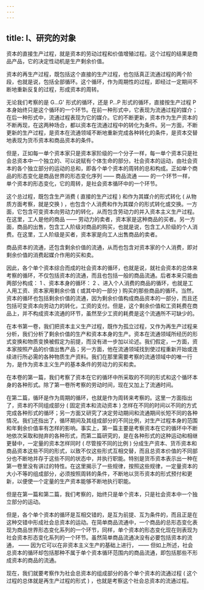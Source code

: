 ```yaml
---
---
---
```

title: I、研究的对象
---




资本的直接生产过程，就是资本的劳动过程和价值增殖过程。这个过程的结果是商品产品，它的决定性动机是生产剩余价值。

资本的再生产过程，既包括这个直接的生产过程，也包括真正流通过程的两个阶段，也就是说，包括全部循环。这个循环，作为周期性的过程，即经过一定期间不断地重新反复的过程，形成资本的周转。

无论我们考察的是 G…G' 形式的循环，还是 P…P 形式的循环，直接按生产过程 P 本身始终只是这个循环的一个环节。在前一种形式中，它表现为流通过程的媒介；在后一种形式中，流通过程表现为它的媒介。它的不断更新，资本作为生产资本的不断再现，在这两种场合，都以资本在流通过程中的转化为条件。另一方面，不断更新的生产过程，是资本在流通领域不断地重新完成各种转化的条件，是资本交替地表现为货币资本和商品资本的条件。

但是，正如每一单个资本家只是资本家阶级的一个分子一样，每一单个资本只是社会总资本中一个独立的、可以说赋有个体生命的部分。社会资本的运动，由社会资本的各个独立部分的运动的总和，即各个单个资本的周转的总和构成。正如单个商品的形态变化是商品世界的形态变化序列 —— 商品流通 —— 的一个环节一样，单个资本的形态变化，它的周转，是社会资本循环中的一个环节。

这个总过程，既包含生产消费 ( 直接的生产过程 ) 和作为其媒介的形式转化 ( 从物质方面考察，就是交换 ) ，也包含个人消费和作为其媒介的形式转化或交换。一方面，它包含可变资本向劳动力的转化，从而包含劳动力的并入资本主义生产过程。在这里，工人是他的商品 —— 劳动力的卖者，资本家是这种商品的买者。另一方面，商品的出售，包含工人阶级对商品的购买，也就是说，包含工人阶级的个人消费。在这里，工人阶级是买者，资本家是向工人出售商品的卖者。

商品资本的流通，还包含剩余价值的流通，从而也包含对资本家的个人消费，即对剩余价值的消费起媒介作用的买和卖。

因此，各个单个资本综合而成的社会资本的循环，也就是说，就社会资本的总体来考察的循环，不仅包括资本的流通，而且也包括一般的商品流通。后者本来只能由两部分构成： 1 、资本本身的循环： 2 、进入个人消费的商品的循环，也就是工人用工资、资本家用剩余价值 ( 或其中的一部分 ) 购买的那些商品的循环。当然，资本的循环也包括剩余价值的流通，因为剩余价值构成商品资本的一部分，而且还包括可变资本向劳动力的转化，工资的支付。但是，这个剩余价值和工资耗费在商品上，并不构成资本流通的环节，虽然至少工资的耗费是这个流通所不可缺少的。

在本书第一卷，我们把资本主义生产过程，既作为孤立过程，又作为再生产过程来分析，我们分析了剩余价值的生产和资本本身的生产。资本在流通领域所经历的形式变换和物质变换被假定为前提，而没有进一步加以论述。我们假定，一方面，资本家按照产品的价值出售产品；另一方面，他在流通领域找到使过程重新开始或连续进行所必需的各种物质生产资料。我们在那里需要考察的流通领域中的唯一行为，是作为资本主义生产的基本条件的劳动力的买和卖。

在本卷的第一篇，我们考察了资本在它的循环中所采取的不同的形式和这个循环本身的各种形式。除了第一卷所考察的劳动时间，现在又加上了流通时间。

在第二篇，循环是作为周期的循环，也就是作为周转来考察的。这里一方面指出了，资本的不同组成部分 ( 固定资本和流动资本 ) 怎样在不同的时间以不同的方式完成各种形式的循环；另一方面又研究了决定劳动期间和流通期间长短不同的各种情况。我们还指出了，循环期间及其组成部分的不同比例，对生产过程本身的范围和年剩余价值率有怎样的影响。事实上，第一篇主要是考察资本在它的循环中不断地依次采取和抛弃的各种形式，而第二篇研究的，是在各种形式的这种运动和相继更替中，一定量的资本怎样同时 ( 尽管按不同的比例 ) 分成生产资本、货币资本和商品资本这些不同的形式，以致不仅这些形式互相交替，而且总资本价值的不同部分也不断地并存于这些不同的状态中，并执行职能。特别是货币资本表示出一种在第一卷里没有讲过的特性。在这里揭示了一些规律，按照这些规律，一定量资本的大小不等的组成部分，必须按照周转的条件，不断地以货币资本的形式预付和更新，以便使一个定量的生产资本能够不断地执行职能。

但是在第一篇和第二篇，我们考察的，始终只是单个资本，只是社会资本中一个独立部分的运动。

但是，各个单个资本的循环是互相交错的，是互为前提、互为条件的，而且正是在这种交错中形成社会总资本的运动。在简单商品流通中，一个商品的总形态变化表现为商品世界形态变化系列的一个环节，同样，单个资本的形态变化现在则表现为社会资本形态变化系列的一个环节。虽然简单商品流通决没有必要包括资本的流通， —— 因为它可以在非资本主义生产的基础上进行， —— 但如上所述，社会总资本的循环却包括那种不属于单个资本循环范围内的商品流通，即包括那些不形成资本的商品的流通。

现在，我们就要考察作为社会总资本的组成部分的各个单个资本的流通过程 ( 这个过程的总体就是再生产过程的形式 ) ，也就是考察这个社会总资本的流通过程。